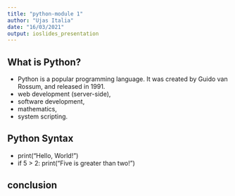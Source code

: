 ```yaml
---
title: "python-module 1"
author: "Ujas Italia"
date: "16/03/2021"
output: ioslides_presentation
---
```


## What is Python?

- Python is a popular programming language. It was created by Guido van Rossum, and released in 1991.
- web development (server-side),
- software development,
- mathematics,
- system scripting.

## Python Syntax

- print("Hello, World!")
- if 5 > 2:
    print("Five is greater than two!")

## conclusion

